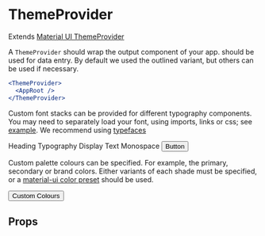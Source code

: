 
<Meta title="components|ThemeProvider" component={ThemeProvider} />

# ThemeProvider

Extends [Material UI ThemeProvider](https://material-ui.com/styles/api/#themeprovider)

A `ThemeProvider` should wrap the output component of your app. should be used for data entry. By default we used the outlined variant,
but others can be used if necessary.

```jsx
<ThemeProvider>
  <AppRoot />
</ThemeProvider>
```


Custom font stacks can be provided for different typography components. You may need to separately load your font, using imports, links or css; see [example](https://github.com/commitd/components/tree/master/example).
We recommend using [typefaces](https://github.com/KyleAMathews/typefaces)

<Preview>
  <Story name="default">
    <ThemeProvider
      fonts={{
        typography: { fontFamily: '"Helvetica Neue"' },
        text: { fontFamily: '"Times New Roman"' },
        display: { fontFamily: 'Arial, sans-serif', fontWeight: 700 },
        mono: { fontFamily: 'monospace', fontWeight: 100 }
      }}
    >
      <Heading.h2>Heading</Heading.h2>
      <Typography>Typography</Typography>
      <Display.d1>Display</Display.d1>
      <Text>Text</Text>
      <Monospace>Monospace</Monospace>
      <Button color="primary">Button</Button>
    </ThemeProvider>
  </Story>
</Preview>

Custom palette colours can be specified. For example, the primary, secondary or brand colors. Either variants of each shade must be specified, or a [material-ui color preset](https://material-ui.com/customization/color/#color) should be used.

<Preview>
  <Story name="colors">
    <ThemeProvider
      paletteColors={{primary: blueGrey, brand: cyan}}
    >
      <Button color="primary">Custom Colours</Button>
    </ThemeProvider>
  </Story>
</Preview>

## Props

<Props of={ThemeProviderDocs} />
